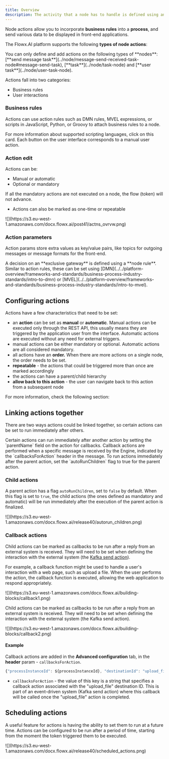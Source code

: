 ```yaml
---
title: Overview
description: The activity that a node has to handle is defined using an action. These can have various types, they can be used to specify the communication details for plugins or integrations.
---
```


<Card title="Why it is important?">
</Card>

Node actions allow you to incorporate <Tooltip tip ="Business rules are actions that can be configured on task/user task nodes in a business process. Business rules can be written in various script languages such as MVEL, JavaScript, Python, Groovy, or DMN (Decision Model and Notation)."> **business rules** </Tooltip> into a <Tooltip tip= "A process is a representation of a business use case, such as requesting a new credit card. These steps can involve a combination of automated actions and human interactions."> **process**</Tooltip>, and send various data to be displayed in front-end applications.


The Flowx.AI platform supports the following **types of node actions**:
<CardGroup>
<Card title ="Business rule" href="./business-rule-action/business-rule-action" icon ="gavel">
</Card>
<Card title="Save Data" icon = "floppy-disk">
</Card>
<Card title= "Kafka send" href="../node/message-send-received-task-node" icon = "share-from-square">
</Card>
<Card title="Send data to user interface" href="./send-data-to-user-interface" icon ="desktop">
</Card>
<Card title="Upload file" href="./upload-file-action" icon="upload">
</Card>
<Card title="Start subprocess" href="./start-subprocess-action" icon="play">
</Card>
<Card title="Append params to parent process" href= "./append-params-to-parent-process" icon ="circle-plus">
</Card>
</CardGroup>

<Info>
You can only define and add actions on the following types of **nodes**: [**send message task**](../node/message-send-received-task-node#message-send-task), [**task**](../node/task-node) and [**user task**](../node/user-task-node).
</Info>

Actions fall into two categories:

* Business rules
* User interactions

### Business rules

Actions can use action rules such as DMN rules, MVEL expressions, or scripts in JavaScript, Python, or Groovy to attach business rules to a node.

<Card title ="Business rule action" href ="./business-rule-action" icon ="link">
</Card>


<Card title ="Supported scripts" href ="../supported-scripts" icon ="link">
For more information about supported scripting languages, click on this card.
</Card>

<Hint>
Each button on the user interface corresponds to a manual user action.
</Hint>

### Action edit

Actions can be:

* Manual or automatic
* Optional or mandatory 

<Info>
If all the mandatory actions are not executed on a node, the flow (token) will not advance.
</Info>

* Actions can also be marked as one-time or repeatable

<Frame>
![](https://s3.eu-west-1.amazonaws.com/docx.flowx.ai/post41/actns_ovrvw.png)
</Frame>


### Action parameters

Action params store extra values as key/value pairs, like topics for outgoing messages or message formats for the front-end.

<Info>
A decision on an **exclusive gateway** is defined using a **node rule**. Similar to action rules, these can be set using [DMN](../../platform-overview/frameworks-and-standards/business-process-industry-standards/intro-to-dmn) or [MVEL](../../platform-overview/frameworks-and-standards/business-process-industry-standards/intro-to-mvel).
</Info>

## Configuring actions

Actions have a few characteristics that need to be set:

* an **action** can be set as **manual** or **automatic**. Manual actions can be executed only through the REST API, this usually means they are triggered by the application user from the interface. Automatic actions are executed without any need for external triggers.
* manual actions can be either mandatory or optional. Automatic actions are all considered mandatory.
* all actions have an **order.** When there are more actions on a single node, the order needs to be set.
* **repeatable** - the actions that could be triggered more than once are marked accordingly
* the actions can have a parent/child hierarchy
* **allow back to this action** - the user can navigate back to this action from a subsequent node

For more information, check the following section:

<Card title= "Adding an action to a node" href= "../../flowx-designer/managing-a-process-flow/adding-an-action-to-a-node">
</Card>

## Linking actions together

There are two ways actions could be linked together, so certain actions can be set to run immediately after others.

<Info>
Certain actions can run immediately after another action by setting the `parentName` field on the action for callbacks. Callback actions are performed when a specific message is received by the Engine, indicated by the `callbacksForAction` header in the message. To run actions immediately after the parent action, set the `autoRunChildren` flag to true for the parent action.
</Info>

### Child actions

A parent action has a flag `autoRunChildren`, set to `false` by default. When this flag is set to `true`, the child actions (the ones defined as mandatory and automatic) will be run immediately after the execution of the parent action is finalized.

<Frame>
![](https://s3.eu-west-1.amazonaws.com/docx.flowx.ai/release40/autorun_children.png)
</Frame>

### Callback actions

Child actions can be marked as callbacks to be run after a reply from an external system is received. They will need to be set when defining the interaction with the external system (the [Kafka send action](../node/message-send-received-task-node#configuring-a-message-send-task-node)).

For example, a callback function might be used to handle a user's interaction with a web page, such as upload a file. When the user performs the action, the callback function is executed, allowing the web application to respond appropriately.

<Frame>
![](https://s3.eu-west-1.amazonaws.com/docx.flowx.ai/building-blocks/callback1.png)
</Frame>

Child actions can be marked as callbacks to be run after a reply from an external system is received. They will need to be set when defining the interaction with the external system (the Kafka send action).

<Frame>
![](https://s3.eu-west-1.amazonaws.com/docx.flowx.ai/building-blocks/callback2.png)
</Frame>

#### Example

Callback actions are added in the **Advanced configuration** tab, in the **header** param - `callbacksForAction`.

```js
{"processInstanceId": ${processInstanceId}, "destinationId": "upload_file", "callbacksForAction": "upload_file"}
```

* `callbacksForAction` - the value of this key is a string that specifies a callback action associated with the "upload_file" destination ID. This is part of an event-driven system (Kafka send action) where this callback will be called once the "upload_file" action is completed.

## Scheduling actions

A useful feature for actions is having the ability to set them to run at a future time. Actions can be configured to be run after a period of time, starting from the moment the token triggered them to be executed.

<Frame>
![](https://s3.eu-west-1.amazonaws.com/docx.flowx.ai/release40/scheduled_actions.png)
</Frame>